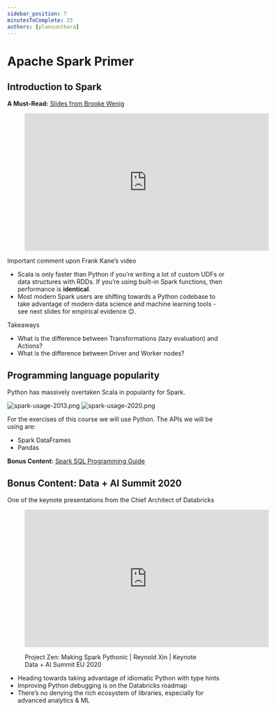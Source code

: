 ```yaml
---
sidebar_position: 7
minutesToComplete: 25
authors: [plaosunthara]
---
```


# Apache Spark Primer

## Introduction to Spark
**A Must-Read:** [Slides from Brooke Wenig](https://brookewenig.com/SparkOverview.html#/)

<div style={{textAlign: 'center'}}>

<figure class="video-container">
    <iframe width="560" height="315" src="https://www.youtube.com/embed/35Mjaa1YWTk" title="YouTube video player" frameborder="0" allow="accelerometer; autoplay; clipboard-write; encrypted-media; gyroscope; picture-in-picture" allowfullscreen="allowfullscreen"></iframe>
</figure>

</div>

Important comment upon Frank Kane’s video
  * Scala is only faster than Python if you’re writing a lot of custom UDFs or data structures with RDDs.
  If you’re using built-in Spark functions, then performance is **identical**.
  * Most modern Spark users are shifting towards a Python codebase to take advantage of modern data science and machine learning tools - see next slides for empirical evidence 😉.

Takeaways
  * What is the difference between Transformations (lazy evaluation) and Actions?
  * What is the difference between Driver and Worker nodes?

## Programming language popularity
Python has massively overtaken Scala in popularity for Spark.

<div style={{textAlign: 'center'}}>

![spark-usage-2013.png](./assets/spark-usage-2013.png)
![spark-usage-2020.png](./assets/spark-usage-2020.png)

</div>

For the exercises of this course we will use Python.
The APIs we will be using are:
  * Spark DataFrames
  * Pandas

**Bonus Content:** [Spark SQL Programming Guide](http://spark.apache.org/docs/3.1.1/sql-getting-started.html)


## Bonus Content: Data + AI Summit 2020
One of the keynote presentations from the Chief Architect of Databricks
<div style={{textAlign: 'center'}}>

<figure class="video-container">
    <iframe width="560" height="315" src="https://www.youtube.com/embed/-vJLTEOdLvA" title="YouTube video player" frameborder="0" allow="accelerometer; autoplay; clipboard-write; encrypted-media; gyroscope; picture-in-picture" allowfullscreen="allowfullscreen"></iframe>

Project Zen: Making Spark Pythonic | Reynold Xin | Keynote Data + AI Summit EU 2020
</figure>

</div>

* Heading towards taking advantage of idiomatic Python with type hints
* Improving Python debugging is on the Databricks roadmap
* There’s no denying the rich ecosystem of libraries, especially for advanced analytics & ML

